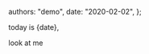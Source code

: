   authors: "demo",
  date: "2020-02-02",
};



today is {date},

look at me <FiEye className="inline mx-2 stroke-gray-500 animate-ping"/>
